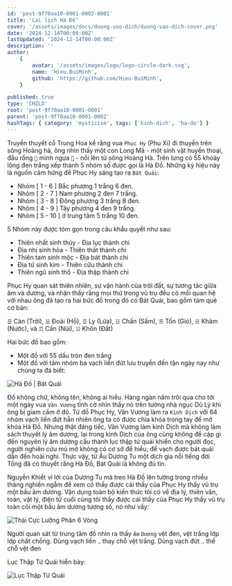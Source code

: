 ```yaml
---
id: 'post-9f70aa10-0001-0002-0001'
title: 'Lai lịch Hà Đồ'
cover: '/assets/images/docs/duong-vao-dich/duong-vao-dich-cover.png'
date: '2024-12-14T00:00:00Z'
lastUpdated: '2024-12-14T00:00:00Z'
description: ''
author:
    {
        avatar: '/assets/images/logo/logo-circle-dark.svg',
        name: 'Hieu.BuiMinh',
        github: 'https://github.com/Hieu-BuiMinh',
    }

published: true
type: 'CHILD'
root: 'post-9f70aa10-0001-0001'
parent: 'post-9f70aa10-0001-0002'
hashTags: { category: 'mysticism', tags: ['kinh-dich', 'ha-do'] }
---
```


Truyền thuyết cỗ Trung Hoa kể rằng vua `Phục Hy` (Phu Xi) đi thuyền trên sông Hoàng hà, ông nhìn thấy một con Long Mã - một sinh vật huyền thoại, đầu rồng `🐲` mình ngựa `🐎` - nổi lên từ sông Hoàng Hà. Trên lưng có 55 khoáy lông đen trắng xếp thành 5 nhóm số được gọi là Hà Đồ. Những ký hiệu này là nguồn cảm hứng để Phục Hy sáng tạo ra `Bát Quái`:

<div className="text-foreground">

-   Nhóm [ 1 - 6 ] Bắc phương 1 trắng 6 đen.
-   Nhóm [ 2 - 7 ] Nam phương 2 đen 7 trắng.
-   Nhóm [ 3 - 8 ] Đông phương 3 trắng 8 đen.
-   Nhóm [ 4 - 9 ] Tây phương 4 đen 9 trắng.
-   Nhóm [ 5 - 10 ] ở trung tâm 5 trắng 10 đen.

</div>

5 Nhóm này được tóm gọn trong câu khẩu quyết như sau:

<div className="text-foreground">

-   Thiên nhất sinh thủy - Địa lục thành chi
-   Địa nhị sinh hỏa - Thiên thất thành chi
-   Thiên tam sinh mộc - Địa bát thành chi
-   Địa tứ sinh kim - Thiên cữu thành chi
-   Thiên ngũ sinh thổ - Địa thập thành chi

</div>

Phục Hy quan sát thiên nhiên, sự vận hành của trời đất, sự tương tác giữa âm và dương, và nhận thấy rằng mọi thứ trong vũ trụ đều có mối quan hệ với nhau ông đã tạo ra hai bức đồ trong đó có Bát Quái, bao gồm tám quẻ cơ bản:

`☰` Càn (Trời), `☱` Đoài (Hồ), `☲` Ly (Lửa), `☳` Chấn (Sấm), `☴` Tốn (Gió), `☵` Khảm (Nước), và `☶` Cấn (Núi), `☷` Khôn (Đất)

Hai bức đồ bao gồm:

-   Một đồ với 55 dấu tròn đen trắng
-   Một đồ với tám nhóm ba vạch liền đứt lưu truyền đến tận ngày nay như chúng ta đã biết:

<Image
	imageClassName="object-contain"
	src="/assets/images/docs/duong-vao-dich/ha-do-bat-quai.svg"
	alt="Hà Đồ | Bát Quái"
/>

Đồ không chữ, không tên, không ai hiểu. Hàng ngàn năm trôi qua cho tới một ngày vua `Văn Vương` tình cờ nhìn thấy nó trên tường nhà ngục Dũ Lý khi ông bị giam cầm ở đó. Từ đồ Phục Hy, Văn Vương làm ra `Kinh Dịch` với 64 nhóm vạch liền đứt hẵn nhiên ông ta có được chìa khóa trong tay để mở khóa Hà Đồ. Nhưng thật đáng tiếc, Văn Vương làm kinh Dịch mà không làm sách thuyết lý âm dương, lại trong kinh Dịch của ông cũng không đề cập gì đến nguyên lý âm dương cấu thành lục thập tứ quái khiến cho người đọc, người nghiên cứu mù mờ không có cơ sở để hiểu, để vạch được bát quái dẫn đến hoài nghi. Thực vậy, từ Âu Dương Tu một dịch gia nỗi tiếng đời Tống đã có thuyết rằng Hà Đồ, Bát Quái là không đủ tin.

Nguyễn Khiết vì lời của Dương Tu mà treo Hà Đồ lên tường trong nhiều tháng nghiền ngẫm để xem có thấy được cái thấy của Phục Hy thấy vũ trụ một bầu âm dương. Vận dụng toàn bộ kiến thức tôi có về địa lý, thiên văn, toán, vật lý, điện tử cuối cùng tôi thấy được cái thấy của Phục Hy thấy vũ trụ toàn cõi một bầu âm dương tượng số, nó như vầy:

<Image src="/assets/images/docs/duong-vao-dich/thai-cuc-luong-phan-6-vong.svg" alt="Thái Cực Lưỡng Phân 6 Vòng" />

Người quan sát từ trung tâm đồ nhìn ra thấy `Âm` `Dương` vệt đen, vệt trắng lớp lớp chất chồng. Dùng vạch liền `⚊` thay chỗ vệt trắng. Dùng vạch đứt `⚋` thế chỗ vệt đen

Lục Thập Tứ Quái hiễn bày:

<Image
	imageClassName="object-contain"
	src="/assets/images/docs/duong-vao-dich/luc-thap-tu-quai.svg"
	alt="Lục Thập Tứ Quái"
/>
